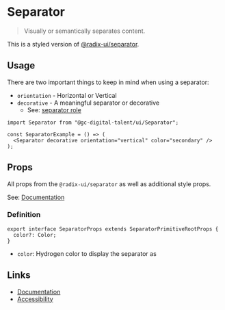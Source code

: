 
# Separator

> Visually or semantically separates content.

This is a styled version of [@radix-ui/separator](https://www.radix-ui.com/docs/primitives/components/separator).

## Usage

There are two important things to keep in mind when using a separator:

- `orientation` - Horizontal or Vertical
- `decorative` - A meaningful separator or decorative
  - See: [separator role](https://www.w3.org/TR/wai-aria-1.2/#separator:~:text=separator%20role-,A%20divider%20that%20separates%20and%20distinguishes%20sections%20of%20content%20or%20groups%20of%20menuitems.,-There%20are%20two)

<Story id="components-separator--default" />

```tsx
import Separator from "@gc-digital-talent/ui/Separator";

const SeparatorExample = () => (
  <Separator decorative orientation="vertical" color="secondary" />
);
```

## Props

All props from the `@radix-ui/separator` as well as additional style props.

See: [Documentation](https://www.radix-ui.com/docs/primitives/components/accordion#trigger)

### Definition

```tsx
export interface SeparatorProps extends SeparatorPrimitiveRootProps {
  color?: Color;
}
```

- `color`: Hydrogen color to display the separator as

## Links

- [Documentation](https://www.radix-ui.com/docs/primitives/components/separator)
- [Accessibility](https://www.w3.org/TR/wai-aria-1.2/#separator)
